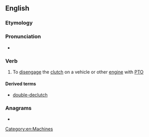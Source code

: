 ==English==

===Etymology===
{{prefix|en|de|clutch}}

===Pronunciation===
* {{a|UK}} {{IPA|en|/diːˈklʌtʃ/|/diːˈklʊtʃ/}}

===Verb===
{{en-verb}}

# To [[disengage]] the [[clutch]] on a vehicle or other [[engine]] with [[PTO]]

====Derived terms====
* [[double-declutch]]

===Anagrams===
* {{anagrams|en|a=ccdehltu|clutched}}

[[Category:en:Machines]]